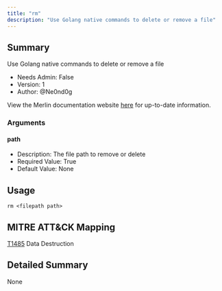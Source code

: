 ```yaml
---
title: "rm"
description: "Use Golang native commands to delete or remove a file"
---
```


## Summary

Use Golang native commands to delete or remove a file

- Needs Admin: False
- Version: 1
- Author: @Ne0nd0g

View the Merlin documentation website [here](https://merlin-c2.readthedocs.io/en/latest/server/menu/agents.html#rm)
for up-to-date information.

### Arguments

#### path

- Description: The file path to remove or delete
- Required Value: True
- Default Value: None

## Usage

```
rm <filepath path>
```

## MITRE ATT&CK Mapping

[T1485](https://attack.mitre.org/techniques/T1485/) Data Destruction

## Detailed Summary

None
